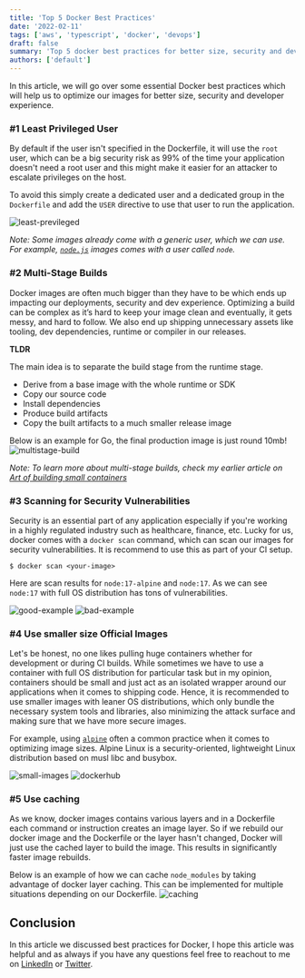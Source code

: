 ```yaml
---
title: 'Top 5 Docker Best Practices'
date: '2022-02-11'
tags: ['aws', 'typescript', 'docker', 'devops']
draft: false
summary: 'Top 5 docker best practices for better size, security and developer experience'
authors: ['default']
---
```


In this article, we will go over some essential Docker best practices which will help us to optimize our images for better size, security and developer experience.

### #1 Least Privileged User

By default if the user isn't specified in the Dockerfile, it will use the `root` user, which can be a big security risk as 99% of the time your application doesn't need a root user and this might make it easier for an attacker to escalate privileges on the host.

To avoid this simply create a dedicated user and a dedicated group in the `Dockerfile` and add the `USER` directive to use that user to run the application.

![least-previleged](https://dev-to-uploads.s3.amazonaws.com/uploads/articles/h9j3kn8609lfh0bsnosk.png)

_Note: Some images already come with a generic user, which we can use. For example, [`node.js`](https://github.com/nodejs/docker-node/blob/main/17/alpine3.14/Dockerfile) images comes with a user called `node`._

### #2 Multi-Stage Builds

Docker images are often much bigger than they have to be which ends up impacting our deployments, security and dev experience. Optimizing a build can be complex as it’s hard to keep your image clean and eventually, it gets messy, and hard to follow. We also end up shipping unnecessary assets like tooling, dev dependencies, runtime or compiler in our releases.

**TLDR**

The main idea is to separate the build stage from the runtime stage.

- Derive from a base image with the whole runtime or SDK
- Copy our source code
- Install dependencies
- Produce build artifacts
- Copy the built artifacts to a much smaller release image

Below is an example for Go, the final production image is just round 10mb!
![multistage-build](https://dev-to-uploads.s3.amazonaws.com/uploads/articles/5x22fy4q8spekpubbypz.png)

_Note: To learn more about multi-stage builds, check my earlier article on [Art of building small containers](https://karanpratapsingh.com/blog/art-of-building-small-container)_

### #3 Scanning for Security Vulnerabilities

Security is an essential part of any application especially if you're working in a highly regulated industry such as healthcare, finance, etc. Lucky for us, docker comes with a `docker scan` command, which can scan our images for security vulnerabilities. It is recommend to use this as part of your CI setup.

```
$ docker scan <your-image>
```

Here are scan results for `node:17-alpine` and `node:17`. As we can see `node:17` with full OS distribution has tons of vulnerabilities.

![good-example](https://dev-to-uploads.s3.amazonaws.com/uploads/articles/2snjtbu5yevsepilxzq4.png)
![bad-example](https://dev-to-uploads.s3.amazonaws.com/uploads/articles/ljh6xhwjb0ghc0utvw1g.png)

### #4 Use smaller size Official Images

Let's be honest, no one likes pulling huge containers whether for development or during CI builds. While sometimes we have to use a container with full OS distribution for particular task but in my opinion, containers should be small and just act as an isolated wrapper around our applications when it comes to shipping code. Hence, it is recommended to use smaller images with leaner OS distributions, which only bundle the necessary system tools and libraries, also minimizing the attack surface and making sure that we have more secure images.

For example, using [`alpine`](https://alpinelinux.org/) often a common practice when it comes to optimizing image sizes. Alpine Linux is a security-oriented, lightweight Linux distribution based on musl libc and busybox.

![small-images](https://dev-to-uploads.s3.amazonaws.com/uploads/articles/6ddxmokutw9n3bfxgkgg.png)
![dockerhub](https://dev-to-uploads.s3.amazonaws.com/uploads/articles/ue6g00pw3ph44w0xg6cs.png)

### #5 Use caching

As we know, docker images contains various layers and in a Dockerfile each command or instruction creates an image layer. So if we rebuild our docker image and the Dockerfile or the layer hasn't changed, Docker will just use the cached layer to build the image. This results in significantly faster image rebuilds.

Below is an example of how we can cache `node_modules` by taking advantage of docker layer caching. This can be implemented for multiple situations depending on our Dockerfile.
![caching](https://dev-to-uploads.s3.amazonaws.com/uploads/articles/ljpsoxijeby5gvfpj1s8.png)

## Conclusion

In this article we discussed best practices for Docker, I hope this article was helpful and as always if you have any questions feel free to reachout to me on [LinkedIn](https://www.linkedin.com/in/karan99/) or [Twitter](https://twitter.com/karan_6864).
